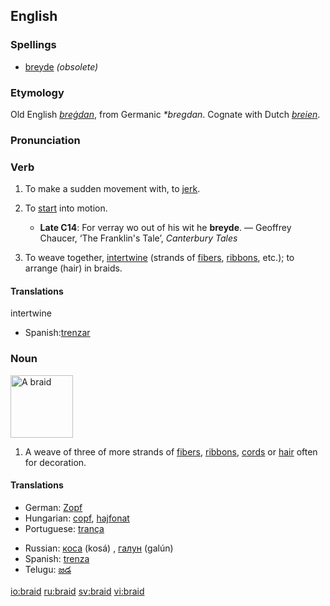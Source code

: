 ==English==
===Spellings===
*[[breyde]] ''(obsolete)''

===Etymology===
Old English ''[[bregdan|breġdan]]'', from Germanic ''*bregdan''.  Cognate with Dutch ''[[breien]]''.

===Pronunciation===
{{IPA|/breɪd/}}

===Verb===
{{en-verb|braids|braiding|braided|'''[[braided]]''' ''or obsolete'' '''[[browden]]'''}}
 
# {{obsolete}} {{transitive}} To make a sudden movement with, to [[jerk]].
# {{archaic}} {{intransitive}} To [[start]] into motion.
#*'''Late C14''': For verray wo out of his wit he '''breyde'''. — Geoffrey Chaucer, ‘The Franklin's Tale’, ''Canterbury Tales''
# {{transitive}} {{italbrac|now poetic}} To weave together, [[intertwine]] (strands of [[fibers]], [[ribbon]]s, etc.); to arrange (hair) in braids.

====Translations====
;intertwine
{{top}}
{{mid}}
*Spanish:[[trenzar]]
{{bottom}}

===Noun===
[[Image:Braid final.jpg|thumb|100px|A braid]]
{{en-noun}}

# A weave of three of more strands of [[fiber]]s, [[ribbon]]s, [[cord]]s or [[hair]] often for decoration.

====Translations====
{{top}}
*German: [[Zopf]] {{m}}
*Hungarian: [[copf]], [[hajfonat]]
*Portuguese: [[trança]] {{f}}
{{mid}}
*Russian: [[коса]] (kosá) {{f}}, [[галун]] (galún) {{m}}
*Spanish: [[trenza]] {{f}}
*Telugu: [[జడ]]
{{bottom}}

[[io:braid]]
[[ru:braid]]
[[sv:braid]]
[[vi:braid]]
